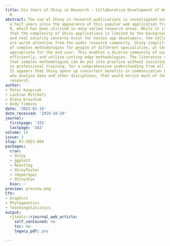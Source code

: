 ```yaml
---
title: Six Years of Shiny in Research - Collaborative Development of Web Tools in
  R
abstract: The use of Shiny in research publications is investigated over the six and
  a half years since the appearance of this popular web application framework for
  R, which has been utilised in many varied research areas. While it is demonstrated
  that the complexity of Shiny applications is limited by the background architecture,
  and real security concerns exist for novice app developers, the collaborative benefits
  are worth attention from the wider research community. Shiny simplifies the use
  of complex methodologies for people of different specialities, at the level of proficiency
  appropriate for the end user. This enables a diverse community of users to interact
  efficiently, and utilise cutting edge methodologies. The literature reviewed demonstrates
  that complex methodologies can be put into practice without insisting on investment
  in professional training, for a comprehensive understanding from all participants.
  It appears that Shiny opens up concurrent benefits in communication between those
  who analyse data and other disciplines, that would enrich much of the peer-reviewed
  research.
author:
- Peter Kasprzak
- Lachlan Mitchell
- Olena Kravchuk
- Andy Timmins
date: '2021-01-14'
date_received: '2019-10-20'
journal:
  firstpage: '155'
  lastpage: '162'
volume: 12
issue: 2
slug: RJ-2021-004
packages:
  cran:
  - Shiny
  - ggplot2
  - Reactlog
  - ShinyTester
  - rHyperSpec
  - ShinyStan
  bioc: ~
preview: preview.png
CTV:
- Graphics
- Phylogenetics
- TeachingStatistics
output:
  rjtools::rjournal_web_article:
    self_contained: no
    toc: no
    legacy_pdf: yes

---
```

